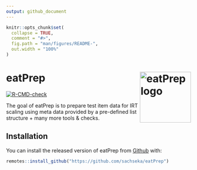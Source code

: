 ```yaml
---
output: github_document
---
```


<!-- README.md is generated from README.Rmd. Please edit that file -->

```r
knitr::opts_chunk$set(
  collapse = TRUE,
  comment = "#>",
  fig.path = "man/figures/README-",
  out.width = "100%"
)
```

# eatPrep <a href="https://sachseka.github.io/eatPrep/"><img src="vignettes/eatPrep.svg" align="right" height="139" alt="eatPrep logo" /></a>

<!-- badges: start -->
  [![R-CMD-check](https://github.com/sachseka/eatPrep/workflows/R-CMD-check/badge.svg)](https://github.com/sachseka/eatPrep/actions)
<!-- badges: end -->

The goal of eatPrep is to prepare test item data for IRT scaling using meta data provided by a pre-defined list structure + many more tools & checks.


## Installation

You can install the released version of eatPrep from [Github](https://github.com/sachseka/eatPrep) with: 

``` r
remotes::install_github("https://github.com/sachseka/eatPrep")
```

